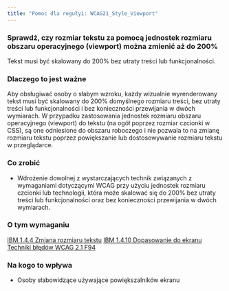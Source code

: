 ```yaml
---
title: "Pomoc dla regułyi: WCAG21_Style_Viewport"
---
```


<div className="toolHelp">
<Row>
<Column colLg={16} colMd={8} colSm={4} className="toolHead">

### Sprawdź, czy rozmiar tekstu za pomocą jednostek rozmiaru obszaru operacyjnego (viewport)  można zmienić aż do 200%

<div id="locLevel"></div>

Tekst musi być skalowany do 200% bez utraty treści lub funkcjonalności.

</Column>
</Row>
<Row>
<Column colLg={11} colMd={5} colSm={4} className="toolMain">

### Dlaczego to jest ważne
Aby obsługiwać osoby o słabym wzroku, każdy wizualnie wyrenderowany tekst musi być skalowany do 200% domyślnego rozmiaru treści, bez utraty treści lub funkcjonalności i bez konieczności przewijania w dwóch wymiarach. W przypadku zastosowania jednostek rozmiaru obszaru operacyjnego (viewport)  do tekstu (na ogół poprzez rozmiar czcionki w CSS), są one odniesione do obszaru roboczego i nie pozwala to na zmianę rozmiaru tekstu poprzez powiększanie lub dostosowywanie rozmiaru tekstu w przeglądarce.




<div id="locSnippet"></div>

### Co zrobić

* Wdrożenie dowolnej z wystarczających technik związanych z wymaganiami dotyczącymi WCAG przy użyciu jednostek rozmiaru czcionki lub technologii, która może skalować się do 200% bez utraty treści lub funkcjonalności oraz bez konieczności przewijania w dwóch wymiarach.

</Column>
<Column colLg={5} colMd={3} colSm={4} className="toolLeft">

### O tym wymaganiu

[IBM 1.4.4 Zmiana rozmiaru tekstu](https://www.ibm.com/able/guidelines/ci162/resize_text.html)
[IBM 1.4.10 Dopasowanie do ekranu](https://www.ibm.com/able/guidelines/ci162/reflow_71.html)
[Techniki błędów WCAG 2.1 F94](https://www.w3.org/WAI/WCAG21/Techniques/failures/F94)

### Na kogo to wpływa

* Osoby słabowidzące używające powiększalników ekranu

</Column>
</Row>
</div>


